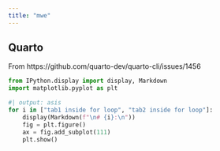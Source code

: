 ```yaml
---
title: "mwe"
---
```


## Quarto

From https://github.com/quarto-dev/quarto-cli/issues/1456

```python
from IPython.display import display, Markdown
import matplotlib.pyplot as plt
```

::: {.panel-tabset}

```python
#| output: asis
for i in ["tab1 inside for loop", "tab2 inside for loop"]:
    display(Markdown(f"\n# {i}:\n"))
    fig = plt.figure()
    ax = fig.add_subplot(111)
    plt.show()
```

:::
